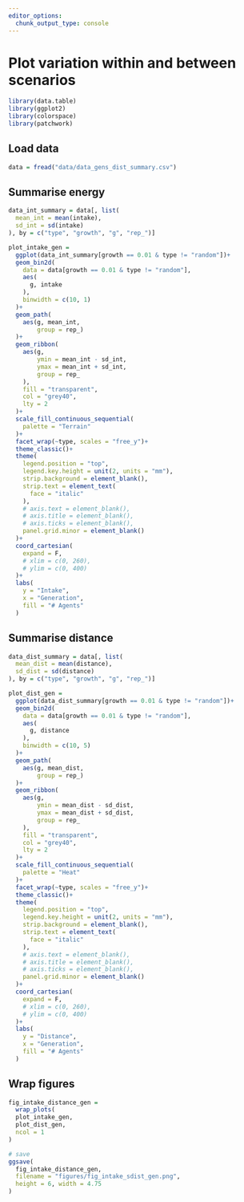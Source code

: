 ```yaml
---
editor_options: 
  chunk_output_type: console
---
```


# Plot variation within and between scenarios

```r
library(data.table)
library(ggplot2)
library(colorspace)
library(patchwork)
```

## Load data

```r
data = fread("data/data_gens_dist_summary.csv")
```

## Summarise energy

```r
data_int_summary = data[, list(
  mean_int = mean(intake),
  sd_int = sd(intake)
), by = c("type", "growth", "g", "rep_")]
```

```r
plot_intake_gen = 
  ggplot(data_int_summary[growth == 0.01 & type != "random"])+
  geom_bin2d(
    data = data[growth == 0.01 & type != "random"],
    aes(
      g, intake
    ),
    binwidth = c(10, 1)
  )+
  geom_path(
    aes(g, mean_int,
        group = rep_)
  )+
  geom_ribbon(
    aes(g, 
        ymin = mean_int - sd_int,
        ymax = mean_int + sd_int,
        group = rep_
    ),
    fill = "transparent",
    col = "grey40",
    lty = 2
  )+
  scale_fill_continuous_sequential(
    palette = "Terrain"
  )+
  facet_wrap(~type, scales = "free_y")+
  theme_classic()+
  theme(
    legend.position = "top",
    legend.key.height = unit(2, units = "mm"),
    strip.background = element_blank(),
    strip.text = element_text(
      face = "italic"
    ),
    # axis.text = element_blank(),
    # axis.title = element_blank(),
    # axis.ticks = element_blank(),
    panel.grid.minor = element_blank()
  )+
  coord_cartesian(
    expand = F,
    # xlim = c(0, 260),
    # ylim = c(0, 400)
  )+
  labs(
    y = "Intake",
    x = "Generation",
    fill = "# Agents"
  )
```

## Summarise distance

```r
data_dist_summary = data[, list(
  mean_dist = mean(distance),
  sd_dist = sd(distance)
), by = c("type", "growth", "g", "rep_")]
```

```r
plot_dist_gen = 
  ggplot(data_dist_summary[growth == 0.01 & type != "random"])+
  geom_bin2d(
    data = data[growth == 0.01 & type != "random"],
    aes(
      g, distance
    ),
    binwidth = c(10, 5)
  )+
  geom_path(
    aes(g, mean_dist,
        group = rep_)
  )+
  geom_ribbon(
    aes(g, 
        ymin = mean_dist - sd_dist,
        ymax = mean_dist + sd_dist,
        group = rep_
    ),
    fill = "transparent",
    col = "grey40",
    lty = 2
  )+
  scale_fill_continuous_sequential(
    palette = "Heat"
  )+
  facet_wrap(~type, scales = "free_y")+
  theme_classic()+
  theme(
    legend.position = "top",
    legend.key.height = unit(2, units = "mm"),
    strip.background = element_blank(),
    strip.text = element_text(
      face = "italic"
    ),
    # axis.text = element_blank(),
    # axis.title = element_blank(),
    # axis.ticks = element_blank(),
    panel.grid.minor = element_blank()
  )+
  coord_cartesian(
    expand = F,
    # xlim = c(0, 260),
    # ylim = c(0, 400)
  )+
  labs(
    y = "Distance",
    x = "Generation",
    fill = "# Agents"
  )
```

## Wrap figures

```r
fig_intake_distance_gen = 
  wrap_plots(
  plot_intake_gen,
  plot_dist_gen,
  ncol = 1
)

# save
ggsave(
  fig_intake_distance_gen,
  filename = "figures/fig_intake_sdist_gen.png",
  height = 6, width = 4.75
)
```

